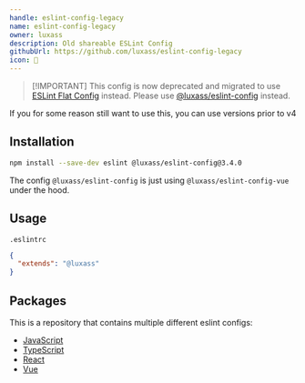 ```yaml
---
handle: eslint-config-legacy
name: eslint-config-legacy
owner: luxass
description: Old shareable ESLint Config
githubUrl: https://github.com/luxass/eslint-config-legacy
icon: 🔧
---
```


> \[!IMPORTANT]
> This config is now deprecated and migrated to use [ESLint Flat Config](https://eslint.org/docs/latest/user-guide/configuring/configuration-files#using-a-shareable-configuration-package) instead.
> Please use [@luxass/eslint-config](https://github.com/luxass/eslint-config) instead.

If you for some reason still want to use this, you can use versions prior to v4

## Installation

```bash
npm install --save-dev eslint @luxass/eslint-config@3.4.0
```

The config `@luxass/eslint-config` is just using `@luxass/eslint-config-vue` under the hood.

## Usage

`.eslintrc`

```json
{
  "extends": "@luxass"
}
```

## Packages

This is a repository that contains multiple different eslint configs:

* [JavaScript](https://github.com/luxass/eslint-config-legacy/blob/main/packages/eslint-config-js)
* [TypeScript](https://github.com/luxass/eslint-config-legacy/blob/main/packages/eslint-config-ts)
* [React](https://github.com/luxass/eslint-config-legacy/blob/main/packages/eslint-config-react)
* [Vue](https://github.com/luxass/eslint-config-legacy/blob/main/packages/eslint-config-vue)
